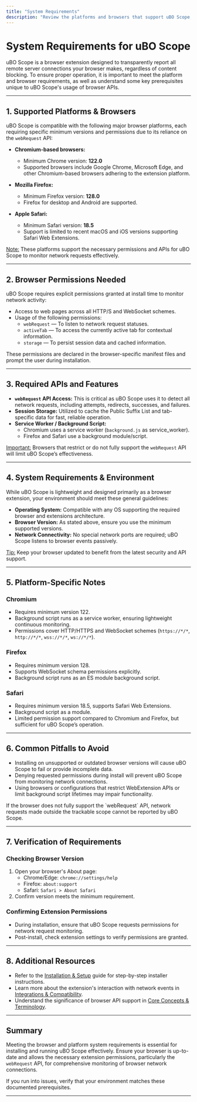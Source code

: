 ```yaml
---
title: "System Requirements"
description: "Review the platforms and browsers that support uBO Scope, including compatible versions of Chromium, Firefox, and Safari, and what you need for a successful installation. This page includes platform-specific prerequisites due to permissions and webRequest API dependencies."
---
```


# System Requirements for uBO Scope

uBO Scope is a browser extension designed to transparently report all remote server connections your browser makes, regardless of content blocking. To ensure proper operation, it is important to meet the platform and browser requirements, as well as understand some key prerequisites unique to uBO Scope's usage of browser APIs.

---

## 1. Supported Platforms & Browsers

uBO Scope is compatible with the following major browser platforms, each requiring specific minimum versions and permissions due to its reliance on the `webRequest` API:

- **Chromium-based browsers:**
  - Minimum Chrome version: **122.0**
  - Supported browsers include Google Chrome, Microsoft Edge, and other Chromium-based browsers adhering to the extension platform.

- **Mozilla Firefox:**
  - Minimum Firefox version: **128.0**
  - Firefox for desktop and Android are supported.

- **Apple Safari:**
  - Minimum Safari version: **18.5**
  - Support is limited to recent macOS and iOS versions supporting Safari Web Extensions.

<u>Note:</u> These platforms support the necessary permissions and APIs for uBO Scope to monitor network requests effectively.

---

## 2. Browser Permissions Needed

uBO Scope requires explicit permissions granted at install time to monitor network activity:

- Access to web pages across all HTTP/S and WebSocket schemes.
- Usage of the following permissions:
  - `webRequest` — To listen to network request statuses.
  - `activeTab` — To access the currently active tab for contextual information.
  - `storage` — To persist session data and cached information.

These permissions are declared in the browser-specific manifest files and prompt the user during installation.

---

## 3. Required APIs and Features

- **`webRequest` API Access:** This is critical as uBO Scope uses it to detect all network requests, including attempts, redirects, successes, and failures.
- **Session Storage:** Utilized to cache the Public Suffix List and tab-specific data for fast, reliable operation.
- **Service Worker / Background Script:** 
  - Chromium uses a service worker (`background.js` as service_worker).
  - Firefox and Safari use a background module/script.

<u>Important:</u> Browsers that restrict or do not fully support the `webRequest` API will limit uBO Scope’s effectiveness.

---

## 4. System Requirements & Environment

While uBO Scope is lightweight and designed primarily as a browser extension, your environment should meet these general guidelines:

- **Operating System:** Compatible with any OS supporting the required browser and extensions architecture.
- **Browser Version:** As stated above, ensure you use the minimum supported versions.
- **Network Connectivity:** No special network ports are required; uBO Scope listens to browser events passively.

<u>Tip:</u> Keep your browser updated to benefit from the latest security and API support.

---

## 5. Platform-Specific Notes

### Chromium
- Requires minimum version 122.
- Background script runs as a service worker, ensuring lightweight continuous monitoring.
- Permissions cover HTTP/HTTPS and WebSocket schemes (`https://*/*`, `http://*/*`, `wss://*/*`, `ws://*/*`).

### Firefox
- Requires minimum version 128.
- Supports WebSocket schema permissions explicitly.
- Background script runs as an ES module background script.

### Safari
- Requires minimum version 18.5, supports Safari Web Extensions.
- Background script as a module.
- Limited permission support compared to Chromium and Firefox, but sufficient for uBO Scope’s operation.

---

## 6. Common Pitfalls to Avoid

- Installing on unsupported or outdated browser versions will cause uBO Scope to fail or provide incomplete data.
- Denying requested permissions during install will prevent uBO Scope from monitoring network connections.
- Using browsers or configurations that restrict WebExtension APIs or limit background script lifetimes may impair functionality.

<Warning>
If the browser does not fully support the `webRequest` API, network requests made outside the trackable scope cannot be reported by uBO Scope.
</Warning>

---

## 7. Verification of Requirements

### Checking Browser Version

1. Open your browser's About page:
   - Chrome/Edge: `chrome://settings/help`
   - Firefox: `about:support`
   - Safari: `Safari > About Safari`
2. Confirm version meets the minimum requirement.

### Confirming Extension Permissions

- During installation, ensure that uBO Scope requests permissions for network request monitoring.
- Post-install, check extension settings to verify permissions are granted.

---

## 8. Additional Resources

- Refer to the [Installation & Setup](https://github.com/gorhill/uBO-Scope#installation) guide for step-by-step installer instructions.
- Learn more about the extension's interaction with network events in [Integrations & Compatibility](../overview/core-concepts-and-architecture/integration-and-compatibility).
- Understand the significance of browser API support in [Core Concepts & Terminology](../overview/core-concepts-and-architecture/fundamental-concepts).

---

## Summary
Meeting the browser and platform system requirements is essential for installing and running uBO Scope effectively. Ensure your browser is up-to-date and allows the necessary extension permissions, particularly the `webRequest` API, for comprehensive monitoring of browser network connections.

If you run into issues, verify that your environment matches these documented prerequisites.

---
